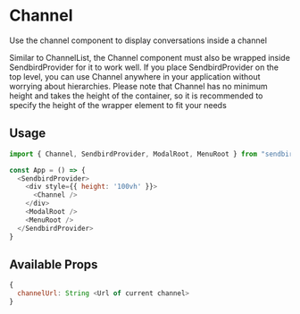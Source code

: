 
<Meta title="Docs|Components/Channel" />

# Channel

Use the channel component to display conversations inside a channel

Similar to ChannelList, the Channel component must also be wrapped inside SendbirdProvider for it to work well. If you place SendbirdProvider on the top level, you can use  Channel anywhere in your application without worrying about hierarchies. Please note that  Channel has no minimum height and takes the height of the container, so it is recommended to specify the height of the wrapper element to fit your needs

## Usage

```js
import { Channel, SendbirdProvider, ModalRoot, MenuRoot } from "sendbird-uikit-react";

const App = () => {
  <SendbirdProvider>
    <div style={{ height: '100vh' }}>
      <Channel />
    </div>
    <ModalRoot />
    <MenuRoot />
  </SendbirdProvider>
}
```

## Available Props

```js
{
  channelUrl: String <Url of current channel>
}
```
